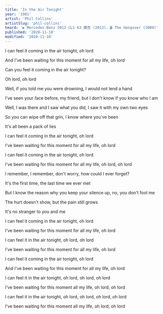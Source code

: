 ```yaml
---
title: 'In the Air Tonight'
year: '1981'
artist: 'Phil Collins'
artistSlug: 'phil-collins'
heard: '▶️ Mercedes-Benz 2013 CLS 63 廣告 (2013)、🎬 The Hangover (2009)'
published: '2020-11-10'
modified: '2020-11-10'
---
```


<LyricSection>

I can feel it coming in the air tonight, oh lord

And I've been waiting for this moment for all my life, oh lord

Can you feel it coming in the air tonight?

Oh lord, oh lord

</LyricSection>

<LyricSection>

Well, if you told me you were drowning, I would not lend a hand

I've seen your face before, my friend, but I don't know if you know who I am

Well, I was there and I saw what you did, I saw it with my own two eyes

So you can wipe off that grin, I know where you've been

It's all been a pack of lies

</LyricSection>

<LyricSection>

I can feel it coming in the air tonight, oh lord

I've been waiting for this moment for all my life, oh lord

I can feel it coming in the air tonight, oh lord

I've been waiting for this moment for all my life, oh lord, oh lord

</LyricSection>

<LyricSection>

I remember, I remember, don't worry, how could I ever forget?

It's the first time, the last time we ever met

But I know the reason why you keep your silence up, no, you don't fool me

The hurt doesn't show, but the pain still grows

It's no stranger to you and me

</LyricSection>

<LyricSection>

I can feel it coming in the air tonight, oh lord

I've been waiting for this moment for all my life, oh lord

I can feel it in the air tonight, oh lord, oh lord

I've been waiting for this moment for all my life, oh lord

I can feel it coming in the air tonight, oh lord

And I've been waiting for this moment for all my life, oh lord

I can feel it in the air tonight, oh lord, oh lord, oh lord

I've been waiting for this moment all my life, oh lord, oh lord

I can feel it in the air tonight, oh lord, oh lord, oh lord, oh lord

I've been waiting for this moment all my life, oh lord, oh lord

</LyricSection>
